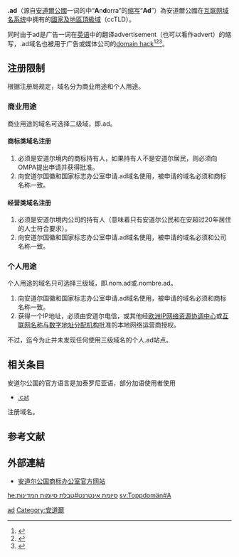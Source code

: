 {{noteTA
|1=zh-cn:国家和地区顶级域; zh-hk:國家及地區頂級域; zh-tw:國碼頂級網域名稱;
|2=zh-cn:顶级域; zh-hk:頂級域; zh-tw:頂級網域;
}}
{{Infobox Top level domain
| name=.ad
| image=Image:Dotad.png
| introduced={{start date and age|1996|1|9|p=yes}}
| type=[[国家和地区顶级域名|国家和地区顶级域名]]<ref name=IANA>{{cite web|url=http://www.iana.org/domains/root/db/ad.html|publisher=[[IANA|IANA]]|work=根域数据库|title=Delegation Record for .AD|accessdate=2017-11-03|date=2017-06-13|language=en|archive-date=2017-11-07|archive-url=https://web.archive.org/web/20171107055446/http://www.iana.org/domains/root/db/ad.html|dead-url=no}}</ref>
| status=活跃
| registry=安道尔电信（自运营）
| manager=安道尔电信
| registereddomains=1,848
| dateregistereddomains={{start date|2017|11|03}}
| refregistereddomains=<ref>数据源自第三方，时效性可能存在落后：{{cite web|url=http://research.domaintools.com/statistics/tld-counts/|title=Domain Count Statistics for TLDs|publisher=DomainTools|accessdate=2017-11-03|language=en|archive-date=2017-10-04|archive-url=https://web.archive.org/web/20171004135057/http://research.domaintools.com/statistics/tld-counts/|dead-url=no}}</ref>
| intendeduse=与{{flag|安道尔}}相关
| actualuse=
| restrictions=所有域名的注册均需要取得安道尔公国商标办公室（OMPA）批准
| structure=允许直接注册二级域，三级域注册受限
| document=[http://www.nic.ad/pdf/Reglament_angles.PDF .AD域名监管政策]
| disputepolicy=无
| dnssec=是
| idn=否
| website={{URL|https://www.nic.ad/}}
}}

'''.ad'''（源自[[安道爾公國|安道爾公國]]一词的{{lang-ca|Principat d'Andorra}}中“'''A'''n'''d'''orra”的[[缩写|缩写]]“'''Ad'''”）為安道爾公國在[[互联网|互联网]][[域名系统|域名系统]]中拥有的[[國家及地區頂級域|國家及地區頂級域]]（ccTLD）。

同时由于ad是广告一词在[[英语|英语]]中的翻译advertisement（也可以看作advert）的缩写，.ad域名也被用于广告或媒体公司的[[domain_hack|domain hack]]<ref>{{Cite book|title=常用电脑词语速查手册|last=何弘主编|first=|publisher=西安：西安出版社|year=2000|isbn=7-80594-644-2|location=|pages=201-202}}</ref><ref>{{Cite book|title=英德汉广播电视技术词典|last=（德）赫伯特·蒂尔曼（Herbert Tillmann）编；梁瑛等译|first=|publisher=北京：中国广播电视出版社|year=2002|isbn=7-5043-3793-5|location=|pages=440-442}}</ref><ref>{{Cite book|title=大学计算机基础|last=刘丕娥主编|first=|publisher=哈尔滨：哈尔滨工业大学出版社|year=2010|isbn=978-7-5603-3056-3|location=|pages=342-345}}</ref>。

== 注册限制 ==
根据注册局规定，域名分为商业用途和个人用途。

=== 商业用途 ===
商业用途的域名可选择二级域，即<xyz>.ad。
==== 商标类域名注册 ====
# 必须是安道尔境内的商标持有人，如果持有人不是安道尔居民，则必须向OMPA提出申请并获得批准。
# 向安道尔国徽和国家标志办公室申请.ad域名使用，被申请的域名必须和商标名称一致。

==== 经营类域名注册 ====
# 必须是安道尔境内公司的持有人（意味着只有安道尔公民和在安超过20年居住的人士符合要求）。
# 向安道尔国徽和国家标志办公室申请.ad域名使用，被申请的域名必须和公司名称一致。

=== 个人用途 ===
个人用途的域名只可选择三级域，即<xyz>.nom.ad或<xyz>.nombre.ad。
# 向安道尔国徽和国家标志办公室申请.ad域名使用，被申请的域名必须和商标名称一致。
# 获得一个IP地址，必须由安道尔电信，或其他经[[欧洲IP网络资源协调中心|欧洲IP网络资源协调中心]]或[[互联网名称与数字地址分配机构|互联网名称与数字地址分配机构]]批准的本地网络运营商授权。

不过，迄今为止并未发现任何使用三级域名的个人.ad站点。

== 相关条目 ==
安道尔公国的官方语言是加泰罗尼亚语，部分加语使用者使用
* [[.cat|.cat]]
注册域名。

== 参考文献 ==
{{reflist}}

== 外部連結 ==
* [http://www.ompa.ad/ 安道尔公国商标办公室官方网站]{{Wayback|url=http://www.ompa.ad/ |date=20171110020513 }}{{ca}}

{{CcTLD}}

[[Category:國家及地區頂級域|ad]]
[[Category:安道爾|Category:安道爾]]

[[he:סיומת_אינטרנט#טבלת_סיומות_המדינות|he:סיומת אינטרנט#טבלת סיומות המדינות]]
[[sv:Toppdomän#A|sv:Toppdomän#A]]